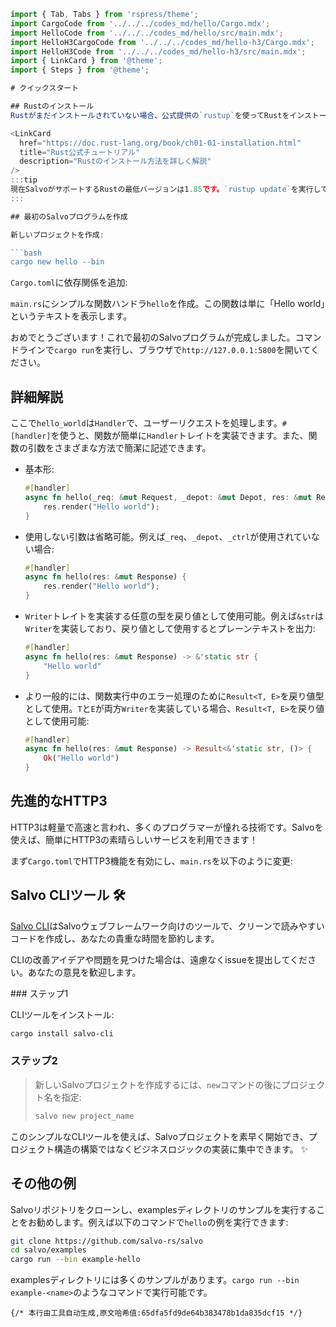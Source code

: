 ```javascript
import { Tab, Tabs } from 'rspress/theme';
import CargoCode from '../../../codes_md/hello/Cargo.mdx';
import HelloCode from '../../../codes_md/hello/src/main.mdx';
import HelloH3CargoCode from '../../../codes_md/hello-h3/Cargo.mdx';
import HelloH3Code from '../../../codes_md/hello-h3/src/main.mdx';
import { LinkCard } from '@theme';
import { Steps } from '@theme';

# クイックスタート

## Rustのインストール
Rustがまだインストールされていない場合、公式提供の`rustup`を使ってRustをインストールできます。

<LinkCard
  href="https://doc.rust-lang.org/book/ch01-01-installation.html"
  title="Rust公式チュートリアル"
  description="Rustのインストール方法を詳しく解説"
/>
:::tip
現在SalvoがサポートするRustの最低バージョンは1.85です。`rustup update`を実行して、要件を満たすRustがインストールされていることを確認してください。
:::

## 最初のSalvoプログラムを作成

新しいプロジェクトを作成:

```bash
cargo new hello --bin
```

`Cargo.toml`に依存関係を追加:

<CargoCode/>

`main.rs`にシンプルな関数ハンドラ`hello`を作成。この関数は単に「Hello world」というテキストを表示します。

<HelloCode/>

おめでとうございます！これで最初のSalvoプログラムが完成しました。コマンドラインで`cargo run`を実行し、ブラウザで`http://127.0.0.1:5800`を開いてください。

## 詳細解説

ここで`hello_world`は`Handler`で、ユーザーリクエストを処理します。`#[handler]`を使うと、関数が簡単に`Handler`トレイトを実装できます。また、関数の引数をさまざまな方法で簡潔に記述できます。

- 基本形:

    ```rust
    #[handler]
    async fn hello(_req: &mut Request, _depot: &mut Depot, res: &mut Response, _ctrl: &mut FlowCtrl) {
        res.render("Hello world");
    }
    ```

- 使用しない引数は省略可能。例えば`_req`、`_depot`、`_ctrl`が使用されていない場合:

    ```rust
    #[handler]
    async fn hello(res: &mut Response) {
        res.render("Hello world");
    }
    ```

- `Writer`トレイトを実装する任意の型を戻り値として使用可能。例えば`&str`は`Writer`を実装しており、戻り値として使用するとプレーンテキストを出力:

    ```rust
    #[handler]
    async fn hello(res: &mut Response) -> &'static str {
        "Hello world"
    }
    ```

- より一般的には、関数実行中のエラー処理のために`Result<T, E>`を戻り値型として使用。`T`と`E`が両方`Writer`を実装している場合、`Result<T, E>`を戻り値として使用可能:
  
    ```rust
    #[handler]
    async fn hello(res: &mut Response) -> Result<&'static str, ()> {
        Ok("Hello world")
    }
    ```

## 先進的なHTTP3

HTTP3は軽量で高速と言われ、多くのプログラマーが憧れる技術です。Salvoを使えば、簡単にHTTP3の素晴らしいサービスを利用できます！

まず`Cargo.toml`でHTTP3機能を有効にし、`main.rs`を以下のように変更:
<Tabs>
  <Tab label="main.rs">
  <HelloH3Code/>
  </Tab>
  <Tab label="Cargo.toml">
  <HelloH3CargoCode/>
  </Tab>
</Tabs>

## Salvo CLIツール 🛠️

[Salvo CLI](https://github.com/salvo-rs/salvo-cli)はSalvoウェブフレームワーク向けのツールで、クリーンで読みやすいコードを作成し、あなたの貴重な時間を節約します。

CLIの改善アイデアや問題を見つけた場合は、遠慮なくissueを提出してください。あなたの意見を歓迎します。

<Steps>
  ### ステップ1

  CLIツールをインストール:
  
  ```bash
  cargo install salvo-cli
  ```

  ### ステップ2

  > 新しいSalvoプロジェクトを作成するには、`new`コマンドの後にプロジェクト名を指定:
  >
  > ```bash
  > salvo new project_name
  > ```
</Steps>

このシンプルなCLIツールを使えば、Salvoプロジェクトを素早く開始でき、プロジェクト構造の構築ではなくビジネスロジックの実装に集中できます。 ✨

## その他の例

Salvoリポジトリをクローンし、examplesディレクトリのサンプルを実行することをお勧めします。例えば以下のコマンドで`hello`の例を実行できます:

```sh
git clone https://github.com/salvo-rs/salvo
cd salvo/examples
cargo run --bin example-hello
```

examplesディレクトリには多くのサンプルがあります。`cargo run --bin example-<name>`のようなコマンドで実行可能です。
```
{/* 本行由工具自动生成,原文哈希值:65dfa5fd9de64b383478b1da835dcf15 */}